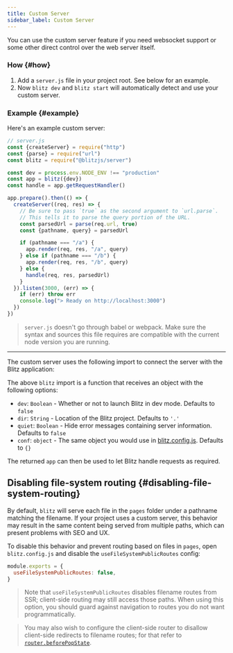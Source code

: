 ```yaml
---
title: Custom Server
sidebar_label: Custom Server
---
```


You can use the custom server feature if you need websocket support or
some other direct control over the web server itself.

### How {#how}

1. Add a `server.js` file in your project root. See below for an example.
2. Now `blitz dev` and `blitz start` will automatically detect and use
   your custom server.

### Example {#example}

Here's an example custom server:

```js
// server.js
const {createServer} = require("http")
const {parse} = require("url")
const blitz = require("@blitzjs/server")

const dev = process.env.NODE_ENV !== "production"
const app = blitz({dev})
const handle = app.getRequestHandler()

app.prepare().then(() => {
  createServer((req, res) => {
    // Be sure to pass `true` as the second argument to `url.parse`.
    // This tells it to parse the query portion of the URL.
    const parsedUrl = parse(req.url, true)
    const {pathname, query} = parsedUrl

    if (pathname === "/a") {
      app.render(req, res, "/a", query)
    } else if (pathname === "/b") {
      app.render(req, res, "/b", query)
    } else {
      handle(req, res, parsedUrl)
    }
  }).listen(3000, (err) => {
    if (err) throw err
    console.log("> Ready on http://localhost:3000")
  })
})
```

> `server.js` doesn't go through babel or webpack. Make sure the syntax
> and sources this file requires are compatible with the current node
> version you are running.

---

The custom server uses the following import to connect the server with the
Blitz application:

The above `blitz` import is a function that receives an object with the
following options:

- `dev`: `Boolean` - Whether or not to launch Blitz in dev mode. Defaults
  to `false`
- `dir`: `String` - Location of the Blitz project. Defaults to `'.'`
- `quiet`: `Boolean` - Hide error messages containing server information.
  Defaults to `false`
- `conf`: `object` - The same object you would use in
  [blitz.config.js](./blitz-config). Defaults to `{}`

The returned `app` can then be used to let Blitz handle requests as
required.

## Disabling file-system routing {#disabling-file-system-routing}

By default, `blitz` will serve each file in the `pages` folder under a
pathname matching the filename. If your project uses a custom server, this
behavior may result in the same content being served from multiple paths,
which can present problems with SEO and UX.

To disable this behavior and prevent routing based on files in `pages`,
open `blitz.config.js` and disable the `useFileSystemPublicRoutes` config:

```js
module.exports = {
  useFileSystemPublicRoutes: false,
}
```

> Note that `useFileSystemPublicRoutes` disables filename routes from SSR;
> client-side routing may still access those paths. When using this
> option, you should guard against navigation to routes you do not want
> programmatically.

> You may also wish to configure the client-side router to disallow
> client-side redirects to filename routes; for that refer to
> [`router.beforePopState`](./router#router-object).
